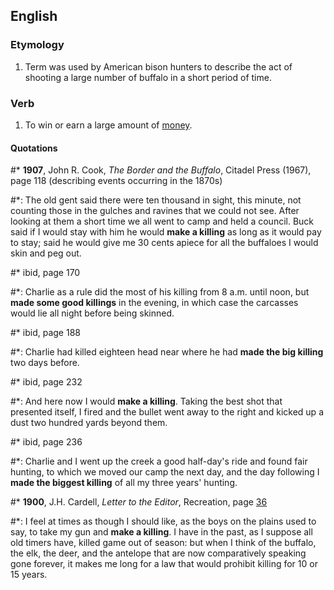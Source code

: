 ==English==

===Etymology===
# Term was used by American bison hunters to describe the act of shooting a large number of buffalo in a short period of time.

===Verb===
{{infl|en|verb|head=to [[make]] [[a]] [[killing]]}}

# {{idiom}} To win or earn a large amount of [[money]]. 

====Quotations====
#* '''1907''', John R. Cook, ''The Border and the Buffalo'', Citadel Press (1967), page 118 (describing events occurring in the 1870s)
#*: The old gent said there were ten thousand in sight, this minute, not counting those in the gulches and ravines that we could not see.  After looking at them a short time we all went to camp and held a council.  Buck said if I would stay with him he would '''make a killing''' as long as it would pay to stay; said he would give me 30 cents apiece for all the buffaloes I would skin and peg out.
#* ibid, page 170
#*: Charlie as a rule did the most of his killing from 8 a.m. until noon, but '''made some good killings''' in the evening, in which case the carcasses would lie all night before being skinned.
#* ibid, page 188
#*: Charlie had killed eighteen head near where he had '''made the big killing''' two days before.
#* ibid, page 232
#*: And here now I would '''make a killing'''.  Taking the best shot that presented itself, I fired and the bullet went away to the right and kicked up a dust two hundred yards beyond them.
#* ibid, page 236
#*: Charlie and I went up the creek a good half-day's ride and found fair hunting, to which we moved our camp the next day, and the day following I '''made the biggest killing''' of all my three years' hunting.
#* '''1900''', J.H. Cardell, ''Letter to the Editor'', Recreation, page [http://books.google.com/books?id=cEMQAAAAYAAJ&pg=PA36&dq=%22make+a+killing%22+buffalo&lr= 36] 
#*: I feel at times as though I should like, as the boys on the plains used to say, to take my gun and '''make a killing'''. I have in the past, as I suppose all old timers have, killed game out of season: but when I think of the buffalo, the elk, the deer, and the antelope that are now comparatively speaking gone forever, it makes me long for a law that would prohibit killing for 10 or 15 years.